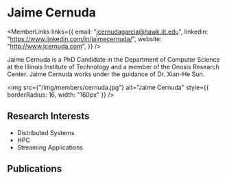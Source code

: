 
# Jaime Cernuda

<div style={{display: 'flex', flexDirection: 'row'}}>

<div style={{flex: 1, display: 'flex', flexDirection: 'column'}}>

<MemberLinks
  links={{
    email: "jcernudagarcia@hawk.iit.edu",
    linkedin: "https://www.linkedin.com/in/jaimecernuda/",
    website: "http://www.jcernuda.com",
  }}
/>

Jaime Cernuda is a PhD Candidate in the Department of Computer Science at the Illinois Institute of Technology and a member of the Gnosis Research Center. Jaime Cernuda works under the guidance of Dr. Xian-He Sun.

</div>

<div style={{paddingLeft: 32}}>

<img
  src={"/img/members/cernuda.jpg"}
  alt="Jaime Cernuda"
  style={{ borderRadius: 16, width: "160px" }}
/>

</div>

</div>

## Research Interests

- Distributed Systems
- HPC
- Streaming Applications

## Publications

<MemberPublications authorShortName="J. Cernuda" />
